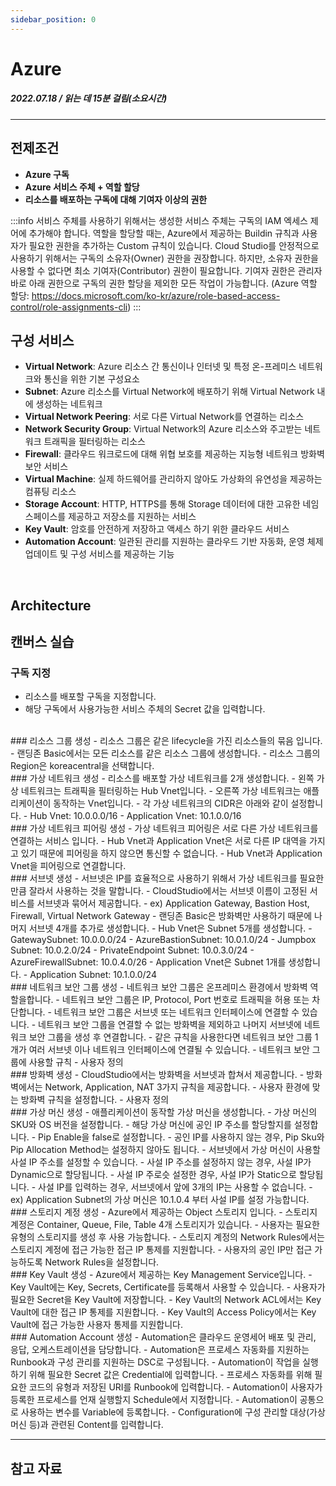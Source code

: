 ```yaml
---
sidebar_position: 0
---
```




# Azure
##### 2022.07.18 / 읽는 데 15분 걸림(소요시간)

*****

## 전제조건
- **Azure 구독**
- **Azure 서비스 주체 + 역할 할당**
- **리소스를 배포하는 구독에 대해 기여자 이상의 권한**

:::info
서비스 주체를 사용하기 위해서는 생성한 서비스 주체는 구독의 IAM 엑세스 제어에 추가해야 합니다. 
역할을 할당할 때는, Azure에서 제공하는 Buildin 규칙과 사용자가 필요한 권한을 추가하는 Custom 규칙이 있습니다.
Cloud Studio를 안정적으로 사용하기 위해서는 구독의 소유자(Owner) 권한을 권장합니다. 하지만, 소유자 권한을 사용할 수 없다면
최소 기여자(Contributor) 권한이 필요합니다. 기여자 권한은 관리자 바로 아래 권한으로 구독의 권한 할당을 제외한 모든 작업이 가능합니다.
(Azure 역할 할당: https://docs.microsoft.com/ko-kr/azure/role-based-access-control/role-assignments-cli)
:::
 
## 구성 서비스
- **Virtual Network**: Azure 리소스 간 통신이나 인터넷 및 특정 온-프레미스 네트워크와 통신을 위한 기본 구성요소
- **Subnet**: Azure 리소스를 Virtual Network에 배포하기 위해 Virtual Network 내에 생성하는 네트워크
- **Virtual Network Peering**: 서로 다른 Virtual Network를 연결하는 리소스
- **Network Security Group**: Virtual Network의 Azure 리소스와 주고받는 네트워크 트래픽을 필터링하는 리소스
- **Firewall**: 클라우드 워크로드에 대해 위협 보호를 제공하는 지능형 네트워크 방화벽 보안 서비스
- **Virtual Machine**: 실제 하드웨어를 관리하지 않아도 가상화의 유연성을 제공하는 컴퓨팅 리소스
- **Storage Account**: HTTP, HTTPS를 통해 Storage 데이터에 대한 고유한 네임스페이스를 제공하고 저장소를 지원하는 서비스
- **Key Vault**: 암호를 안전하게 저장하고 액세스 하기 위한 클라우드 서비스
- **Automation Account**: 일관된 관리를 지원하는 클라우드 기반 자동화, 운영 체제 업데이트 및 구성 서비스를 제공하는 기능
<br/>

## Architecture
<caption caption="[그림.1] Azure Landing Zone Basic" src={azLandingZoneBasic11} />


## 캔버스 실습
### 구독 지정
- 리소스를 배포할 구독을 지정합니다.
- 해당 구독에서 사용가능한 서비스 주체의 Secret 값을 입력합니다.
<caption caption="[그림.2] Azure Landing Zone Basic 1" src={azLandingZoneBasic1} /><br/>
### 리소스 그룹 생성
- 리소스 그룹은 같은 lifecycle을 가진 리소스들의 묶음 입니다.
- 랜딩존 Basic에서는 모든 리소스를 같은 리소스 그룹에 생성합니다.
- 리소스 그룹의 Region은 <highlight color="#D0D0D0">koreacentral</highlight>을 선택합니다.
<caption caption="[그림.3] Azure Landing Zone Basic 2" src={azLandingZoneBasic2} /><br/>
### 가상 네트워크 생성
- 리소스를 배포할 가상 네트워크를 2개 생성합니다.
- 왼쪽 가상 네트워크는 트래픽을 필터링하는 Hub Vnet입니다.
- 오른쪽 가상 네트워크는 애플리케이션이 동작하는 Vnet입니다.
- 각 가상 네트워크의 CIDR은 아래와 같이 설정합니다.
  - Hub Vnet: <highlight color="#D0D0D0">10.0.0.0/16</highlight>
  - Application Vnet: <highlight color="#D0D0D0">10.1.0.0/16</highlight>
<caption caption="[그림.4] Azure Landing Zone Basic 3" src={azLandingZoneBasic3} /><br/>
### 가상 네트워크 피어링 생성
- 가상 네트워크 피어링은 서로 다른 가상 네트워크를 연결하는 서비스 입니다.
- Hub Vnet과 Application Vnet은 서로 다른 IP 대역을 가지고 있기 때문에 피어링을 하지 않으면 통신할 수 없습니다.
- Hub Vnet과 Application Vnet을 피어링으로 연결합니다.
<caption caption="[그림.5] Azure Landing Zone Basic 4" src={azLandingZoneBasic4} /><br/>
### 서브넷 생성
- 서브넷은 IP를 효율적으로 사용하기 위해서 가상 네트워크를 필요한만큼 잘라서 사용하는 것을 말합니다.
- CloudStudio에서는 서브넷 이름이 고정된 서비스를 서브넷과 묶어서 제공합니다. 
  - ex) Application Gateway, Bastion Host, Firewall, Virtual Network Gateway
- 랜딩존 Basic은 방화벽만 사용하기 때문에 나머지 서브넷 4개를 추가로 생성합니다.
- Hub Vnet은 Subnet 5개를 생성합니다.
  - GatewaySubnet: <highlight color="#D0D0D0">10.0.0.0/24</highlight>
  - AzureBastionSubnet: <highlight color="#D0D0D0">10.0.1.0/24</highlight>
  - Jumpbox Subnet: <highlight color="#D0D0D0">10.0.2.0/24</highlight>
  - PrivateEndpoint Subnet: <highlight color="#D0D0D0">10.0.3.0/24</highlight>
  - AzureFirewallSubnet: <highlight color="#D0D0D0">10.0.4.0/26</highlight>
- Application Vnet은 Subnet 1개를 생성합니다.
  - Application Subnet: <highlight color="#D0D0D0">10.1.0.0/24</highlight>
<caption caption="[그림.6] Azure Landing Zone Basic 5" src={azLandingZoneBasic5} /><br/>
### 네트워크 보안 그룹 생성
- 네트워크 보안 그룹은 온프레미스 환경에서 방화벽 역할을합니다. 
- 네트워크 보안 그룹은 IP, Protocol, Port 번호로 트래픽을 허용 또는 차단합니다.
- 네트워크 보안 그룹은 서브넷 또는 네트워크 인터페이스에 연결할 수 있습니다.
- 네트워크 보안 그룹을 연결할 수 없는 방화벽을 제외하고 나머지 서브넷에 네트워크 보안 그룹을 생성 후 연결합니다.
- 같은 규칙을 사용한다면 네트워크 보안 그룹 1개가 여러 서브넷 이나 네트워크 인터페이스에 연결될 수 있습니다.
- 네트워크 보안 그룹에 사용할 규칙 - 사용자 정의
<caption caption="[그림.7] Azure Landing Zone Basic 6" src={azLandingZoneBasic6} /><br/>
### 방화벽 생성
- CloudStudio에서는 방화벽을 서브넷과 합쳐서 제공합니다.
- 방화벽에서는 Network, Application, NAT 3가지 규칙을 제공합니다.
- 사용자 환경에 맞는 방화벽 규칙을 설정합니다. - 사용자 정의
<caption caption="[그림.8] Azure Landing Zone Basic 7" src={azLandingZoneBasic7} /><br/>
### 가상 머신 생성
- 애플리케이션이 동작할 가상 머신을 생성합니다.
- 가상 머신의 SKU와 OS 버전을 설정합니다.
- 해당 가상 머신에 공인 IP 주소를 할당할지를 설정합니다.
  - Pip Enable을 false로 설정합니다.
  - 공인 IP를 사용하지 않는 경우, Pip Sku와 Pip Allocation Method는 설정하지 않아도 됩니다.
- 서브넷에서 가상 머신이 사용할 사설 IP 주소를 설정할 수 있습니다.
  - 사설 IP 주소를 설정하지 않는 경우, 사설 IP가 Dynamic으로 할당됩니다.
  - 사설 IP 주로슷 설정한 경우, 사설 IP가 Static으로 할당됩니다.
  - 사설 IP를 입력하는 경우, 서브넷에서 앞에 3개의 IP는 사용할 수 없습니다.
  - ex) Application Subnet의 가상 머신은 <highlight color="#D0D0D0">10.1.0.4</highlight> 부터 사설 IP를 설정 가능합니다.
<caption caption="[그림.9] Azure Landing Zone Basic 8" src={azLandingZoneBasic8} /><br/>
### 스토리지 계정 생성
- Azure에서 제공하는 Object 스토리지 입니다.
- 스토리지 계정은 Container, Queue, File, Table 4개 스토리지가 있습니다.
- 사용자는 필요한 유형의 스토리지를 생성 후 사용 가능합니다.
- 스토리지 계정의 Network Rules에서는 스토리지 계정에 접근 가능한 접근 IP 통제를 지원합니다.
- 사용자의 공인 IP만 접근 가능하도록 Network Rules을 설정합니다.
<caption caption="[그림.10] Azure Landing Zone Basic 9" src={azLandingZoneBasic9} /><br/>
### Key Vault 생성
- Azure에서 제공하는 Key Management Service입니다.
- Key Vault에는 Key, Secrets, Certificate를 등록해서 사용할 수 있습니다.
- 사용자가 필요한 Secret을 Key Vault에 저장합니다.
- Key Vault의 Network ACL에서는 Key Vault에 대한 접근 IP 통제를 지원합니다.
- Key Vault의 Access Policy에서는 Key Vault에 접근 가능한 사용자 통제를 지원합니다.
<caption caption="[그림.11] Azure Landing Zone Basic 10" src={azLandingZoneBasic10} /><br/>
### Automation Account 생성
- Automation은 클라우드 운영세어 배포 및 관리, 응답, 오케스트레이션을 담당합니다.
- Automation은 프로세스 자동화를 지원하는 Runbook과 구성 관리를 지원하는 DSC로 구성됩니다.
- Automation이 작업을 실행하기 위해 필요한 Secret 값은 Credential에 입력합니다.
- 프로세스 자동화를 위해 필요한 코드의 유형과 저장된 URI를 Runbook에 입력합니다.
- Automation이 사용자가 등록한 프로세스를 언재 실행할지 Schedule에서 지정합니다.
- Automation이 공통으로 사용하는 변수를 Variable에 등록합니다.
- Configuration에 구성 관리할 대상(가상 머신 등)과 관련된 Content를 입력합니다.
<caption caption="[그림.12] Azure Landing Zone Basic 11" src={azLandingZoneBasic11} /><br/>


*****

## 참고 자료



